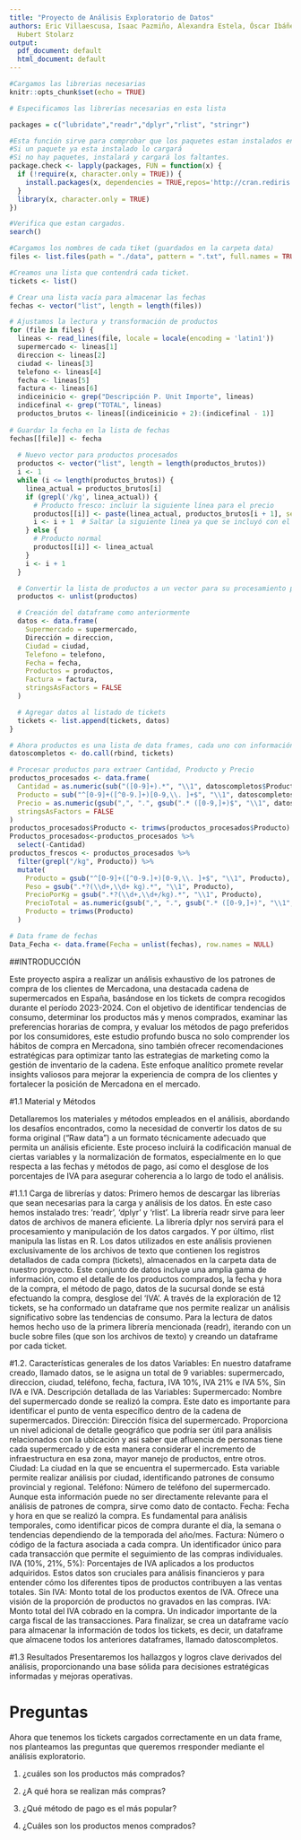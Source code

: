 ```yaml
---
title: "Proyecto de Análisis Exploratorio de Datos"
authors: Eric Villaescusa, Isaac Pazmiño, Alexandra Estela, Óscar Ibáñez, Adrià Reyes,
  Hubert Stolarz
output:
  pdf_document: default
  html_document: default
---
```

```r
#Cargamos las librerias necesarias
knitr::opts_chunk$set(echo = TRUE)

# Especificamos las librerías necesarias en esta lista

packages = c("lubridate","readr","dplyr","rlist", "stringr")

#Esta función sirve para comprobar que los paquetes estan instalados en la máquina local
#Si un paquete ya esta instalado lo cargará
#Si no hay paquetes, instalará y cargará los faltantes.
package.check <- lapply(packages, FUN = function(x) {
  if (!require(x, character.only = TRUE)) {
    install.packages(x, dependencies = TRUE,repos='http://cran.rediris.es')
  }
  library(x, character.only = TRUE)
})

#Verifica que estan cargados.
search()

```

```r
#Cargamos los nombres de cada tiket (guardados en la carpeta data)
files <- list.files(path = "./data", pattern = ".txt", full.names = TRUE)

#Creamos una lista que contendrá cada ticket.
tickets <- list()

# Crear una lista vacía para almacenar las fechas
fechas <- vector("list", length = length(files))

# Ajustamos la lectura y transformación de productos
for (file in files) {
  lineas <- read_lines(file, locale = locale(encoding = 'latin1'))
  supermercado <- lineas[1]
  direccion <- lineas[2]
  ciudad <- lineas[3]
  telefono <- lineas[4]
  fecha <- lineas[5]
  factura <- lineas[6]
  indiceinicio <- grep("Descripción P. Unit Importe", lineas) 
  indicefinal <- grep("TOTAL", lineas)
  productos_brutos <- lineas[(indiceinicio + 2):(indicefinal - 1)]
  
# Guardar la fecha en la lista de fechas
fechas[[file]] <- fecha
  
  # Nuevo vector para productos procesados
  productos <- vector("list", length = length(productos_brutos))
  i <- 1
  while (i <= length(productos_brutos)) {
    linea_actual = productos_brutos[i]
    if (grepl('/kg', linea_actual)) {
      # Producto fresco: incluir la siguiente línea para el precio
      productos[[i]] <- paste(linea_actual, productos_brutos[i + 1], sep = " ")
      i <- i + 1  # Saltar la siguiente línea ya que se incluyó con el producto fresco
    } else {
      # Producto normal
      productos[[i]] <- linea_actual
    }
    i <- i + 1
  }

  # Convertir la lista de productos a un vector para su procesamiento posterior
  productos <- unlist(productos)

  # Creación del dataframe como anteriormente
  datos <- data.frame(
    Supermercado = supermercado,
    Dirección = direccion,
    Ciudad = ciudad,
    Telefono = telefono,
    Fecha = fecha,
    Productos = productos,
    Factura = factura,
    stringsAsFactors = FALSE
  )

  # Agregar datos al listado de tickets
  tickets <- list.append(tickets, datos)
}

# Ahora productos es una lista de data frames, cada uno con información de un ticket
datoscompletos <- do.call(rbind, tickets)

# Procesar productos para extraer Cantidad, Producto y Precio
productos_procesados <- data.frame(
  Cantidad = as.numeric(sub("([0-9]+).*", "\\1", datoscompletos$Productos)),
  Producto = sub("^[0-9]+([^0-9.]+)[0-9,\\. ]+$", "\\1", datoscompletos$Productos),
  Precio = as.numeric(gsub(",", ".", gsub(".* ([0-9,]+)$", "\\1", datoscompletos$Productos))),
  stringsAsFactors = FALSE
)
productos_procesados$Producto <- trimws(productos_procesados$Producto)
Productos_procesados<-productos_procesados %>%
  select(-Cantidad)
productos_frescos <- productos_procesados %>%
  filter(grepl("/kg", Producto)) %>%
  mutate(
    Producto = gsub("^[0-9]+([^0-9.]+)[0-9,\\. ]+$", "\\1", Producto),
    Peso = gsub(".*?(\\d+,\\d+ kg).*", "\\1", Producto),
    PrecioPorKg = gsub(".*?(\\d+,\\d+/kg).*", "\\1", Producto),
    PrecioTotal = as.numeric(gsub(",", ".", gsub(".* ([0-9,]+)", "\\1", Producto))),
    Producto = trimws(Producto)
  )

# Data frame de fechas
Data_Fecha <- data.frame(Fecha = unlist(fechas), row.names = NULL)

```

##INTRODUCCIÓN

Este proyecto aspira a realizar un análisis exhaustivo de los patrones de compra de los clientes de Mercadona, una destacada cadena de supermercados en España, basándose en los tickets de compra recogidos durante el período 2023-2024. Con el objetivo de identificar tendencias de consumo, determinar los productos más y menos comprados, examinar las preferencias horarias de compra, y evaluar los métodos de pago preferidos por los consumidores, este estudio profundo busca no solo comprender los hábitos de compra en Mercadona, sino también ofrecer recomendaciones estratégicas para optimizar tanto las estrategias de marketing como la gestión de inventario de la cadena. Este enfoque analítico promete revelar insights valiosos para mejorar la experiencia de compra de los clientes y fortalecer la posición de Mercadona en el mercado.

#1.1 Material y Métodos

Detallaremos los materiales y métodos empleados en el análisis, abordando los desafíos encontrados, como la necesidad de convertir los datos de su forma original ("Raw data") a un formato técnicamente adecuado que permita un análisis eficiente. Este proceso incluirá la codificación manual de ciertas variables y la normalización de formatos, especialmente en lo que respecta a las fechas y métodos de pago, así como el desglose de los porcentajes de IVA para asegurar coherencia a lo largo de todo el análisis.

#1.1.1 Carga de librerías y datos: 
Primero hemos de descargar las librerías que sean necesarias para la carga y análisis de los datos. En este caso hemos instalado tres: ‘readr’, ‘dplyr’ y ‘rlist’. 
La librería readr sirve para leer datos de archivos de manera eficiente. La librería dplyr nos servirá para el procesamiento y manipulación de los datos cargados. Y por último, rlist manipula las listas en R. 
Los datos utilizados en este análisis provienen exclusivamente de los archivos de texto que contienen los registros detallados de cada compra (tickets), almacenados en la carpeta data de nuestro proyecto. Este conjunto de datos incluye una amplia gama de información, como el detalle de los productos comprados, la fecha y hora de la compra, el método de pago, datos de la sucursal donde se está efectuando la compra, desglose del 'IVA'. A través de la exploración de 12 tickets, se ha conformado un dataframe que nos permite realizar un análisis significativo sobre las tendencias de consumo.
Para la lectura de datos hemos hecho uso de la primera librería mencionada (readr), iterando con un bucle sobre files (que son los archivos de texto) y creando un dataframe por cada ticket. 

#1.2. Características generales de los datos
Variables: 
En nuestro dataframe creado, llamado datos, se le asigna un total de 9 variables: supermercado, direccion, ciudad, teléfono, fecha, factura, IVA 10%, IVA 21% e IVA 5%, Sin IVA e IVA. 
Descripción detallada de las Variables:
Supermercado: Nombre del supermercado donde se realizó la compra. Este dato es importante para identificar el punto de venta específico dentro de la cadena de supermercados.
Dirección: Dirección física del supermercado. Proporciona un nivel adicional de detalle geográfico que podría ser útil para análisis relacionados con la ubicación  y asi saber que afluencia de personas tiene cada supermercado y de esta manera considerar el incremento de infraestructura en esa zona, mayor manejo de productos, entre otros.
Ciudad: La ciudad en la que se encuentra el supermercado. Esta variable permite realizar análisis por ciudad, identificando patrones de consumo provincial y regional.
Teléfono: Número de teléfono del supermercado. Aunque esta información puede no ser directamente relevante para el análisis de patrones de compra, sirve como dato de contacto.
Fecha: Fecha y hora en que se realizó la compra. Es fundamental para análisis temporales, como identificar picos de compra durante el día, la semana o tendencias dependiendo de la temporada del año/mes.
Factura: Número o código de la factura asociada a cada compra. Un identificador único para cada transacción que permite el seguimiento de las compras individuales.
IVA (10%, 21%, 5%): Porcentajes de IVA aplicados a los productos adquiridos. Estos datos son cruciales para análisis financieros y para entender cómo los diferentes tipos de productos contribuyen a las ventas totales.
Sin IVA: Monto total de los productos exentos de IVA. Ofrece una visión de la proporción de productos no gravados en las compras.
IVA: Monto total del IVA cobrado en la compra. Un indicador importante de la carga fiscal de las transacciones.
Para finalizar, se crea un dataframe vacío para almacenar la información de todos los tickets, es decir, un dataframe que almacene todos los anteriores dataframes, llamado datoscompletos. 

#1.3 Resultados
Presentaremos los hallazgos y logros clave derivados del análisis, proporcionando una base sólida para decisiones estratégicas informadas y mejoras operativas.

# Preguntas

Ahora que tenemos los tickets cargados correctamente en un data frame, nos planteamos las preguntas que queremos rresponder mediante el análisis exploratorio.

1.  ¿cuáles son los productos más comprados?

2.  ¿A qué hora se realizan más compras?

3.  ¿Qué método de pago es el más popular?

4.  ¿Cuáles son los productos menos comprados?